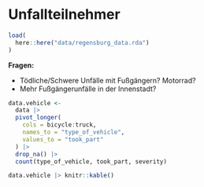 # Unfallteilnehmer

```r
load(
  here::here("data/regensburg_data.rda")
)
```

**Fragen:**

- Tödliche/Schwere Unfälle mit Fußgängern? Motorrad?
- Mehr Fußgängerunfälle in der Innenstadt?

```r
data.vehicle <- 
  data |> 
  pivot_longer(
    cols = bicycle:truck,
    names_to = "type_of_vehicle",
    values_to = "took_part"
  ) |> 
  drop_na() |> 
  count(type_of_vehicle, took_part, severity)

data.vehicle |> knitr::kable()
```


